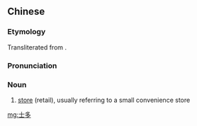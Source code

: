 ==Chinese==
{{zh-forms}}

===Etymology===
Transliterated from {{etyl|en|zh}}.

===Pronunciation===
{{zh-pron
|c=si6 do1
|cat=n
}}

===Noun===
{{zh-noun}}

# {{lb|zh|Cantonese}} [[store]] (retail), usually referring to a small convenience store

[[mg:士多]]